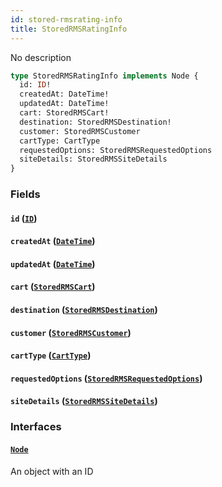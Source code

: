 ```yaml
---
id: stored-rmsrating-info
title: StoredRMSRatingInfo
---
```


No description

```graphql
type StoredRMSRatingInfo implements Node {
  id: ID!
  createdAt: DateTime!
  updatedAt: DateTime!
  cart: StoredRMSCart!
  destination: StoredRMSDestination!
  customer: StoredRMSCustomer
  cartType: CartType
  requestedOptions: StoredRMSRequestedOptions
  siteDetails: StoredRMSSiteDetails
}
```

### Fields

#### `id` ([`ID`](../../order-view-service/scalars/id))

#### `createdAt` ([`DateTime`](../../order-view-service/scalars/date-time))

#### `updatedAt` ([`DateTime`](../../order-view-service/scalars/date-time))

#### `cart` ([`StoredRMSCart`](../../order-view-service/objects/stored-rmscart))

#### `destination` ([`StoredRMSDestination`](../../order-view-service/objects/stored-rmsdestination))

#### `customer` ([`StoredRMSCustomer`](../../order-view-service/objects/stored-rmscustomer))

#### `cartType` ([`CartType`](../../order-view-service/enums/cart-type))

#### `requestedOptions` ([`StoredRMSRequestedOptions`](../../order-view-service/objects/stored-rmsrequested-options))

#### `siteDetails` ([`StoredRMSSiteDetails`](../../order-view-service/objects/stored-rmssite-details))

### Interfaces

#### [`Node`](../../order-view-service/interfaces/node)

An object with an ID
